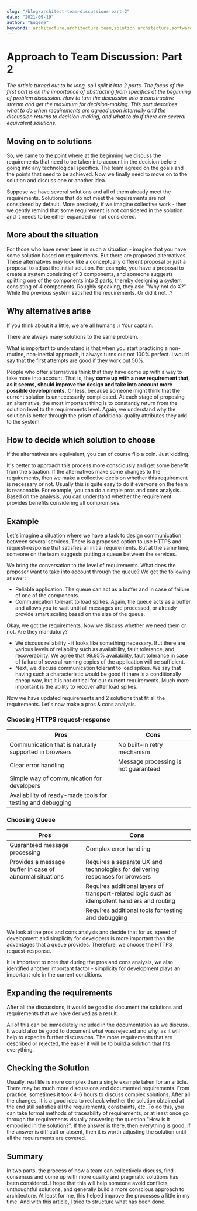 ---
slug: "/blog/architect-team-discussions-part-2"
date: "2021-09-19"
author: "Eugene"
keywords: architecture,architecture team,solution architecture,software architect,team processes,conflicts,requirements
---

# Approach to Team Discussion: Part 2

*The article turned out to be long, so I split it into 2 parts. The focus of the first part is on the importance of abstracting from specifics at the beginning of problem discussion. How to turn the discussion into a constructive stream and get the maximum for decision-making. This part describes what to do when requirements are agreed upon internally and the discussion returns to decision-making, and what to do if there are several equivalent solutions.*

## Moving on to solutions

<!-- cut -->
So, we came to the point where at the beginning we discuss the requirements that need to be taken into account in the decision before going into any technological specifics.
The team agreed on the goals and the points that need to be achieved. Now we finally need to move on to the solution and discuss one or another idea.

Suppose we have several solutions and all of them already meet the requirements. Solutions that do not meet the requirements are not considered by default.
More precisely, if we imagine collective work - then we gently remind that some requirement is not considered in the solution and it needs to be either expanded or not considered.
<!-- cut -->

## More about the situation

For those who have never been in such a situation - imagine that you have some solution based on requirements. But there are proposed alternatives.
These alternatives may look like a conceptually different proposal or just a proposal to adjust the initial solution.
For example, you have a proposal to create a system consisting of 3 components, and someone suggests splitting one of the components into 2 parts, thereby designing a system consisting of 4 components.
Roughly speaking, they ask: "Why not do X?"
While the previous system satisfied the requirements. Or did it not...?

## Why alternatives arise

If you think about it a little, we are all humans :) Your captain.

There are always many solutions to the same problem.

What is important to understand is that when you start practicing a non-routine, non-inertial approach, it always turns out not 100% perfect.
I would say that the first attempts are good if they work out 50%.

People who offer alternatives think that they have come up with a way to take more into account.
That is, they **come up with a new requirement that, as it seems, should improve the design and take into account more possible developments.**
Or less, because someone might think that the current solution is unnecessarily complicated.
At each stage of proposing an alternative, the most important thing is to constantly return from the solution level to the requirements level. Again, we understand why the solution is better through the prism of additional quality attributes they add to the system.

## How to decide which solution to choose

If the alternatives are equivalent, you can of course flip a coin. Just kidding.

It's better to approach this process more consciously and get some benefit from the situation.
If the alternatives make some changes to the requirements, then we make a collective decision whether this requirement is necessary or not.
Usually this is quite easy to do if everyone on the team is reasonable.
For example, you can do a simple pros and cons analysis.
Based on the analysis, you can understand whether the requirement provides benefits considering all compromises.

## Example

Let's imagine a situation where we have a task to design communication between several services.
There is a proposed option to use HTTPS and request-response that satisfies all initial requirements.
But at the same time, someone on the team suggests putting a queue between the services.

We bring the conversation to the level of requirements. What does the proposer want to take into account through the queue?
We get the following answer:
- Reliable application. The queue can act as a buffer and in case of failure of one of the components.
- Communication tolerant to load spikes. Again, the queue acts as a buffer and allows you to wait until all messages are processed, or already provide smart scaling based on the size of the queue.

Okay, we got the requirements. Now we discuss whether we need them or not. Are they mandatory?

- We discuss reliability - it looks like something necessary. But there are various levels of reliability such as availability, fault tolerance, and recoverability.
We agree that 99.95% availability, fault tolerance in case of failure of several running copies of the application will be sufficient.
- Next, we discuss communication tolerant to load spikes. We say that having such a characteristic would be good if there is a conditionally cheap way, but it is not critical for our current requirements. Much more important is the ability to recover after load spikes.

Now we have updated requirements and 2 solutions that fit all the requirements. Let's now make a pros & cons analysis.

### Choosing HTTPS request-response

| Pros | Cons |
|---|---|
| Communication that is naturally supported in browsers | No built-in retry mechanism |
| Clear error handling | Message processing is not guaranteed |
| Simple way of communication for developers |  |
| Availability of ready-made tools for testing and debugging |  |

### Choosing Queue

| Pros | Cons |
|---|---|
| Guaranteed message processing | Complex error handling |
| Provides a message buffer in case of abnormal situations | Requires a separate UX and technologies for delivering responses for browsers |
|  | Requires additional layers of transport-related logic such as idempotent handlers and routing |
|  | Requires additional tools for testing and debugging |

We look at the pros and cons analysis and decide that for us, speed of development and simplicity for developers is more important than the advantages that a queue provides. Therefore, we choose the HTTPS request-response.

It is important to note that during the pros and cons analysis, we also identified another important factor - simplicity for development plays an important role in the current conditions.

## Expanding the requirements

After all the discussions, it would be good to document the solutions and requirements that we have derived as a result.

All of this can be immediately included in the documentation as we discuss. It would also be good to document what was rejected and why, as it will help to expedite further discussions. The more requirements that are described or rejected, the easier it will be to build a solution that fits everything.

## Checking the Solution

Usually, real life is more complex than a single example taken for an article. There may be much more discussions and documented requirements.
From practice, sometimes it took 4-6 hours to discuss complex solutions.
After all the changes, it is a good idea to recheck whether the solution obtained at the end still satisfies all the requirements, constraints, etc.
To do this, you can take formal methods of traceability of requirements, or at least once go through the requirements visually answering the question "How is it embodied in the solution?".
If the answer is there, then everything is good, if the answer is difficult or absent, then it is worth adjusting the solution until all the requirements are covered.

## Summary

In two parts, the process of how a team can collectively discuss, find consensus and come up with more quality and pragmatic solutions has been considered.
I hope that this will help someone avoid conflicts, unthoughtful solutions, and generally build a more conscious approach to architecture.
At least for me, this helped improve the processes a little in my time. And with this article, I tried to structure what has been done.

